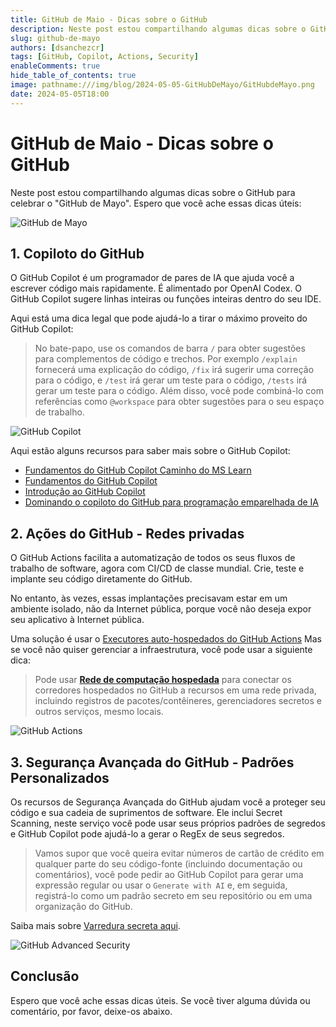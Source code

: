 ```yaml
---
title: GitHub de Maio - Dicas sobre o GitHub
description: Neste post estou compartilhando algumas dicas sobre o GitHub para celebrar o "GitHub de Maio".
slug: github-de-mayo
authors: [dsanchezcr]
tags: [GitHub, Copilot, Actions, Security]
enableComments: true
hide_table_of_contents: true
image: pathname:///img/blog/2024-05-05-GitHubDeMayo/GitHubdeMayo.png
date: 2024-05-05T18:00
---
```


# GitHub de Maio - Dicas sobre o GitHub

Neste post estou compartilhando algumas dicas sobre o GitHub para celebrar o "GitHub de Mayo". Espero que você ache essas dicas úteis:

<!--truncate-->

![GitHub de Mayo](pathname:///img/blog/2024-05-05-GitHubDeMayo/GitHubdeMayo.png)

## 1. Copiloto do GitHub

O GitHub Copilot é um programador de pares de IA que ajuda você a escrever código mais rapidamente. É alimentado por OpenAI Codex. O GitHub Copilot sugere linhas inteiras ou funções inteiras dentro do seu IDE.

Aqui está uma dica legal que pode ajudá-lo a tirar o máximo proveito do GitHub Copilot:

> No bate-papo, use os comandos de barra `/` para obter sugestões para complementos de código e trechos. Por exemplo `/explain` fornecerá uma explicação do código, `/fix` irá sugerir uma correção para o código, e `/test` irá gerar um teste para o código, `/tests` irá gerar um teste para o código.
> Além disso, você pode combiná-lo com referências como `@workspace` para obter sugestões para o seu espaço de trabalho.

![GitHub Copilot](pathname:///img/blog/2024-05-05-GitHubDeMayo/GitHubCopilotTip.jpg)

Aqui estão alguns recursos para saber mais sobre o GitHub Copilot:

*   [Fundamentos do GitHub Copilot Caminho do MS Learn](https://learn.microsoft.com/training/paths/copilot)
*   [Fundamentos do GitHub Copilot](https://resources.github.com/learn/pathways/copilot/essentials/essentials-of-github-copilot)
*   [Introdução ao GitHub Copilot](https://www.youtube.com/playlist?list=PLlrxD0HtieHgr23PS05FIncnih4dH9Na5)
*   [Dominando o copiloto do GitHub para programação emparelhada de IA](https://github.com/microsoft/Mastering-GitHub-Copilot-for-Paired-Programming)

## 2. Ações do GitHub - Redes privadas

O GitHub Actions facilita a automatização de todos os seus fluxos de trabalho de software, agora com CI/CD de classe mundial. Crie, teste e implante seu código diretamente do GitHub.

No entanto, às vezes, essas implantações precisavam estar em um ambiente isolado, não da Internet pública, porque você não deseja expor seu aplicativo à Internet pública.

Uma solução é usar o [Executores auto-hospedados do GitHub Actions](https://docs.github.com/pt/actions/hosting-your-own-runners/managing-self-hosted-runners/about-self-hosted-runners) Mas se você não quiser gerenciar a infraestrutura, você pode usar a siguiente dica:

> Pode usar **[Rede de computação hospedada](https://docs.github.com/pt/actions/using-github-hosted-runners/connecting-to-a-private-network/about-private-networking-with-github-hosted-runners)** para conectar os corredores hospedados no GitHub a recursos em uma rede privada, incluindo registros de pacotes/contêineres, gerenciadores secretos e outros serviços, mesmo locais.

![GitHub Actions](pathname:///img/blog/2024-05-05-GitHubDeMayo/GitHubActionsVnet.jpg)

## 3. Segurança Avançada do GitHub - Padrões Personalizados

Os recursos de Segurança Avançada do GitHub ajudam você a proteger seu código e sua cadeia de suprimentos de software. Ele inclui Secret Scanning, neste serviço você pode usar seus próprios padrões de segredos e GitHub Copilot pode ajudá-lo a gerar o RegEx de seus segredos.

> Vamos supor que você queira evitar números de cartão de crédito em qualquer parte do seu código-fonte (incluindo documentação ou comentários), você pode pedir ao GitHub Copilot para gerar uma expressão regular ou usar o `Generate with AI` e, em seguida, registrá-lo como um padrão secreto em seu repositório ou em uma organização do GitHub.

Saiba mais sobre [Varredura secreta aqui](https://docs.github.com/en/code-security/secret-security/about-secret-scanning).

![GitHub Advanced Security](pathname:///img/blog/2024-05-05-GitHubDeMayo/GitHubAdvancedSecurityTip.jpg)

## Conclusão

Espero que você ache essas dicas úteis. Se você tiver alguma dúvida ou comentário, por favor, deixe-os abaixo.